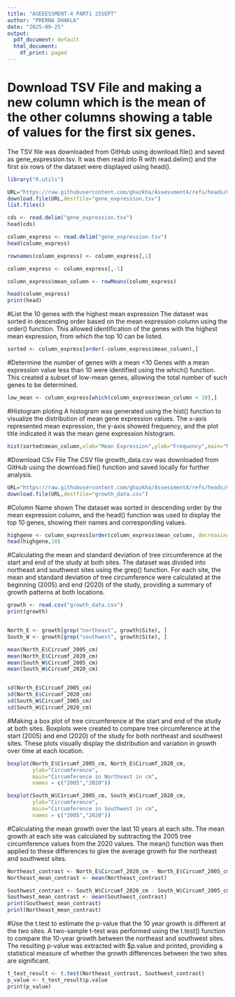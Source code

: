 ```yaml
---
title: "ASEEESSMENT-4 PART1 25SEPT"
author: "PRERNA DHAKLA"
date: "2025-09-25"
output:
  pdf_document: default
  html_document:
    df_print: paged
---
```


# Download TSV File and making a new column which is the mean of the other columns showing  a table of values for the first six genes.
The TSV file was downloaded from GitHub using download.file() and saved as gene_expression.tsv. It was then read into R with read.delim() and the first six rows of the dataset were displayed using head().

```r
library("R.utils")

URL="https://raw.githubusercontent.com/ghazkha/Assessment4/refs/heads/main/gene_expression.tsv"
download.file(URL,destfile="gene_expression.tsv")
list.files()

cds <- read.delim("gene_expression.tsv")
head(cds)
```
```r
column_express <- read.delim("gene_expression.tsv")
head(column_express)

```


```r
rownames(column_express) <- column_express[,1]

column_express <- column_express[,-1]

column_express$mean_column <- rowMeans(column_express)

head(column_express)
print(head)

```

#List the 10 genes with the highest mean expression 
The dataset was sorted in descending order based on the mean expression column using the order() function. This allowed identification of the genes with the highest mean expression, from which the top 10 can be listed.

```r
sorted <- column_express[order(-column_express$mean_column),]

```

#Determine the number of genes with a mean <10
Genes with a mean expression value less than 10 were identified using the which() function. This created a subset of low-mean genes, allowing the total number of such genes to be determined.

```r
low_mean <- column_express[which(column_express$mean_column < 10),]

```

#Histogram ploting
A histogram was generated using the hist() function to visualize the distribution of mean gene expression values. The x-axis represented mean expression, the y-axis showed frequency, and the plot title indicated it was the mean gene expression histogram.

```r
hist(sorted$mean_column,xlab="Mean Expression",ylab="Frequency",main="Mean Gene Expression")
```
#Download CSv File
The CSV file growth_data.csv was downloaded from GitHub using the download.file() function and saved locally for further analysis.

```r
URL="https://raw.githubusercontent.com/ghazkha/Assessment4/refs/heads/main/growth_data.csv"
download.file(URL,destfile="growth_data.csv")

```
#Column Name shown
The dataset was sorted in descending order by the mean expression column, and the head() function was used to display the top 10 genes, showing their names and corresponding values.

```r
highgene <- column_express[order(column_express$mean_column, decreasing = TRUE), ]
head(highgene,10)
```

#Calculating the mean and standard deviation of tree circumference at the start and end of the study at both sites.
The dataset was divided into northeast and southwest sites using the grep() function. For each site, the mean and standard deviation of tree circumference were calculated at the beginning (2005) and end (2020) of the study, providing a summary of growth patterns at both locations.

```r
growth <- read.csv("growth_data.csv")
print(growth)


North_E <- growth[grep("northeast", growth$Site), ]
South_W <- growth[grep("southwest", growth$Site), ]

mean(North_E$Circumf_2005_cm)
mean(North_E$Circumf_2020_cm)
mean(South_W$Circumf_2005_cm)
mean(South_W$Circumf_2020_cm)


sd(North_E$Circumf_2005_cm)
sd(North_E$Circumf_2020_cm)
sd(South_W$Circumf_2005_cm)
sd(South_W$Circumf_2020_cm)

```

#Making a box plot of tree circumference at the start and end of the study at both sites.
Boxplots were created to compare tree circumference at the start (2005) and end (2020) of the study for both northeast and southwest sites. These plots visually display the distribution and variation in growth over time at each location.

```r
boxplot(North_E$Circumf_2005_cm, North_E$Circumf_2020_cm,
        ylab="Circumference",
        main="Circumference in Northeast in cm",
        names = c("2005","2020"))

boxplot(South_W$Circumf_2005_cm, South_W$Circumf_2020_cm,
        ylab="Circumference",
        main="Circumference in Southwest in cm",
        names = c("2005","2020"))

```

#Calculating the mean growth over the last 10 years at each site.
The mean growth at each site was calculated by subtracting the 2005 tree circumference values from the 2020 values. The mean() function was then applied to these differences to give the average growth for the northeast and southwest sites.

```r
Northeast_contrast <- North_E$Circumf_2020_cm - North_E$Circumf_2005_cm
Northeast_mean_contrast <- mean(Northeast_contrast)

Southwest_contrast <- South_W$Circumf_2020_cm - South_W$Circumf_2005_cm
Southwest_mean_contrast <- mean(Southwest_contrast)
print(Southwest_mean_contrast) 
print(Northeast_mean_contrast)
```

#Use the t.test to estimate the p-value that the 10 year growth is different at the two sites.
A two-sample t-test was performed using the t.test() function to compare the 10-year growth between the northeast and southwest sites. The resulting p-value was extracted with $p.value and printed, providing a statistical measure of whether the growth differences between the two sites are significant.

```r
t_test_result <- t.test(Northeast_contrast, Southwest_contrast)
p_value <- t_test_result$p.value
print(p_value)
```


